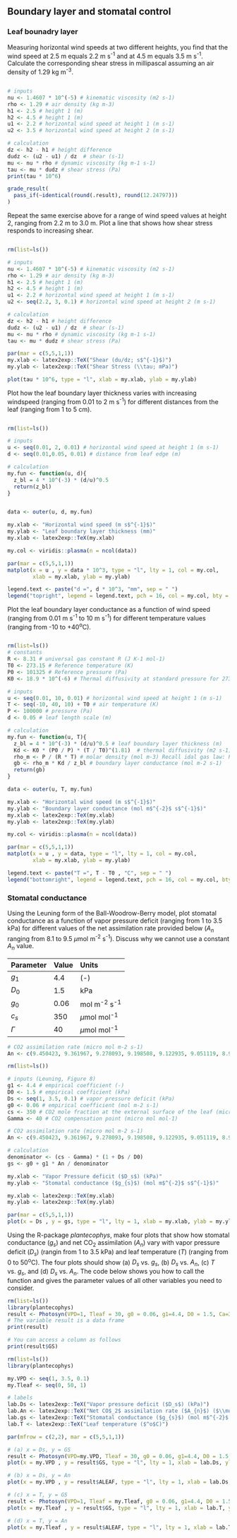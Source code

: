 ##  Boundary layer and stomatal control
### Leaf bounadry layer

Measuring horizontal wind speeds at two different heights, you find that the wind speed at 2.5 m equals 2.2 m s^-1^ and at 4.5 m equals 3.5 m s^-1^. Calculate the corresponding shear stress in millipascal assuming an air density of 1.29 kg m^-3^.

```r

```

```r
# inputs
nu <- 1.4607 * 10^(-5) # kinematic viscosity (m2 s-1)
rho <- 1.29 # air density (kg m-3)
h1 <- 2.5 # height 1 (m)
h2 <- 4.5 # height 1 (m)
u1 <- 2.2 # horizontal wind speed at height 1 (m s-1)
u2 <- 3.5 # horizontal wind speed at height 2 (m s-1)

# calculation
dz <- h2 - h1 # height difference
dudz <- (u2 - u1) / dz  # shear (s-1)
mu <- nu * rho # dynamic viscosity (kg m-1 s-1)
tau <- mu * dudz # shear stress (Pa) 
print(tau * 10^6)
```

```r
grade_result(
  pass_if(~identical(round(.result), round(12.24797)))
)

```


Repeat the same exercise above for a range of wind speed values at height 2, ranging from 2.2 m to 3.0 m. Plot a line that shows how shear stress responds to increasing shear.

```r

```

```r
rm(list=ls())

# inputs
nu <- 1.4607 * 10^(-5) # kinematic viscosity (m2 s-1)
rho <- 1.29 # air density (kg m-3)
h1 <- 2.5 # height 1 (m)
h2 <- 4.5 # height 1 (m)
u1 <- 2.2 # horizontal wind speed at height 1 (m s-1)
u2 <- seq(2.2, 3, 0.1) # horizontal wind speed at height 2 (m s-1)

# calculation
dz <- h2 - h1 # height difference
dudz <- (u2 - u1) / dz  # shear (s-1)
mu <- nu * rho # dynamic viscosity (kg m-1 s-1)
tau <- mu * dudz # shear stress (Pa) 

par(mar = c(5,5,1,1))
my.xlab <- latex2exp::TeX("Shear (du/dz; s$^{-1}$)")
my.ylab <- latex2exp::TeX("Shear Stress (\\tau; mPa)")

plot(tau * 10^6, type = "l", xlab = my.xlab, ylab = my.ylab)

```

Plot how the leaf boundary layer thickness varies with increasing windspeed (ranging from 0.01 to 2 m s^-1^) for different distances from the leaf (ranging from 1 to 5 cm).

```r

```

```r
rm(list=ls())

# inputs
u <- seq(0.01, 2, 0.01) # horizontal wind speed at height 1 (m s-1)
d <- seq(0.01,0.05, 0.01) # distance from leaf edge (m)

# calculation
my.fun <- function(u, d){
  z_bl = 4 * 10^(-3) * (d/u)^0.5
  return(z_bl)
}


data <- outer(u, d, my.fun)

my.xlab <- "Horizontal wind speed (m s$^{-1}$)"
my.ylab <- "Leaf boundary layer thickness (mm)"
my.xlab <- latex2exp::TeX(my.xlab)

my.col <- viridis::plasma(n = ncol(data))

par(mar = c(5,5,1,1))
matplot(x = u , y = data * 10^3, type = "l", lty = 1, col = my.col,
        xlab = my.xlab, ylab = my.ylab)

legend.text <- paste("d =", d * 10^3, "mm", sep = " ")
legend("topright", legend = legend.text, pch = 16, col = my.col, bty = "n")

```

Plot the leaf boundary layer conductance as a function of wind speed (ranging from 0.01 m s^-1^ to 10 m s^-1^) for different temperature values (ranging from -10 to +40^o^C).

```r

```

```r
rm(list=ls())
# constants
R <- 8.31 # universal gas constant R (J K-1 mol-1)
T0 <- 273.15 # Reference temperature (K)
P0 <- 101325 # Reference pressure (Pa)
K0 <- 18.9 * 10^(-6) # Thermal diffusivity at standard pressure for 273 K (m2 s-1)

# inputs
u <- seq(0.01, 10, 0.01) # horizontal wind speed at height 1 (m s-1)
T <- seq(-10, 40, 10) + T0 # air temperature (K)
P <- 100000 # pressure (Pa)
d <- 0.05 # leaf length scale (m)

# calculation
my.fun <- function(u, T){
  z_bl = 4 * 10^(-3) * (d/u)^0.5 # leaf boundary layer thickness (m)
  Kd <- K0 * (P0 / P) * (T / T0)^(1.81)  # thermal diffusivity (m2 s-1)
  rho_m <- P / (R * T) # molar density (mol m-3) Recall idal gas law: PV = nRT; n/V = P/(RT)
  gb <- rho_m * Kd / z_bl # boundary layer conductance (mol m-2 s-1)
  return(gb)
}

data <- outer(u, T, my.fun)

my.xlab <- "Horizontal wind speed (m s$^{-1}$)"
my.ylab <- "Boundary layer conductance (mol m$^{-2}$ s$^{-1}$)"
my.xlab <- latex2exp::TeX(my.xlab)
my.ylab <- latex2exp::TeX(my.ylab)

my.col <- viridis::plasma(n = ncol(data))

par(mar = c(5,5,1,1))
matplot(x = u , y = data, type = "l", lty = 1, col = my.col,
        xlab = my.xlab, ylab = my.ylab)

legend.text <- paste("T =", T - T0 , "C", sep = " ")
legend("bottomright", legend = legend.text, pch = 16, col = my.col, bty = "n")

```

### Stomatal conductance

Using the Leuning form of the Ball-Woodrow-Berry model, plot stomatal conductance as a function of vapor pressure deficit (ranging from 1 to 3.5 kPa) for different values of the net assimilation rate provided below ($A_n$ ranging from 8.1 to 9.5 $\mu$mol m^-2^ s^-1^). Discuss why we cannot use a constant $A_n$ value. 

| Parameter  | Value     | Units              |
|:-----------|:----------|:-------------------|
| $g_1$      | 4.4       |(-)                 |
| $D_0$      | 1.5       |kPa                 |
| $g_0$      | 0.06      |mol m^-2^ s^-1^     |
| $c_s$      | 350       |$\mu$mol mol^-1^    |
| $\Gamma$   | 40        |$\mu$mol mol^-1^    |

```r

# CO2 assimilation rate (micro mol m-2 s-1)
An <- c(9.450423, 9.361967, 9.278093, 9.198508, 9.122935, 9.051119, 8.982821, 8.917819, 8.855905, 8.796888, 8.740589, 8.686842, 8.635492, 8.586396, 8.539421, 8.494442, 8.451345, 8.410021, 8.370371, 8.332301, 8.295725, 8.260561, 8.226734, 8.194173, 8.162812, 8.132589)

```

```r
rm(list=ls())

# inputs (Leuning, Figure 8)
g1 <- 4.4 # empirical coefficient (-) 
D0 <- 1.5 # empirical coefficient (kPa)
Ds <- seq(1, 3.5, 0.1) # vapor pressure deficit (kPa) 
g0 <- 0.06 # empirical coefficient (mol m-2 s-1)
cs <- 350 # CO2 mole fraction at the external surface of the leaf (micro mol mol-1)
Gamma <- 40 # CO2 compensation point (micro mol mol-1)

# CO2 assimilation rate (micro mol m-2 s-1)
An <- c(9.450423, 9.361967, 9.278093, 9.198508, 9.122935, 9.051119, 8.982821, 8.917819, 8.855905, 8.796888, 8.740589, 8.686842, 8.635492, 8.586396, 8.539421, 8.494442, 8.451345, 8.410021, 8.370371, 8.332301, 8.295725, 8.260561, 8.226734, 8.194173, 8.162812, 8.132589)

# calculation
denominator <- (cs - Gamma) * (1 + Ds / D0)
gs <- g0 + g1 * An / denominator

my.xlab <- "Vapor Pressure deficit ($D_s$) (kPa)"
my.ylab <- "Stomatal conductance ($g_{s}$) (mol m$^{-2}$ s$^{-1}$)"

my.xlab <- latex2exp::TeX(my.xlab)
my.ylab <- latex2exp::TeX(my.ylab)

par(mar = c(5,5,1,1))
plot(x = Ds , y = gs, type = "l", lty = 1, xlab = my.xlab, ylab = my.ylab)

```

Using the R-package $plantecophys$, make four plots that show how stomatal conductance ($g_s$) and net CO~2~ assimilation ($A_n$) vary with vapor pressure deficit ($D_s$) (rangin from 1 to 3.5 kPa) and leaf temperature ($T$) (ranging from 0 to 50^o^C). The four plots should show (a) $D_s$ vs. $g_s$, (b) $D_s$ vs. $A_n$, (c) $T$ vs. $g_s$, and (d) $D_s$ vs. $A_n$. The code below shows you how to call the function and gives the parameter values of all other variables you need to consider.

```r

rm(list=ls())
library(plantecophys)
result <- Photosyn(VPD=1, Tleaf = 30, g0 = 0.06, g1=4.4, D0 = 1.5, Ca=350, GammaStar = 40, gsmodel = "BBLeuning")
# The variable result is a data frame
print(result)

# You can access a column as follows
print(result$GS)

```

```r
rm(list=ls())
library(plantecophys)

my.VPD <- seq(1, 3.5, 0.1)
my.Tleaf <- seq(0, 50, 1)

# labels
lab.Ds <- latex2exp::TeX("Vapor pressure deficit ($D_s$) (kPa)")
lab.An <- latex2exp::TeX("Net CO$_2$ assimilation rate ($A_{n}$) ($\\mu$mol m$^{-2}$ s$^{-1}$)")
lab.gs <- latex2exp::TeX("Stomatal conductance ($g_{s}$) (mol m$^{-2}$ s$^{-1}$)")
lab.T <- latex2exp::TeX("Leaf temperature ($^o$C)")

par(mfrow = c(2,2), mar = c(5,5,1,1))

# (a) x = Ds, y = GS
result <- Photosyn(VPD=my.VPD, Tleaf = 30, g0 = 0.06, g1=4.4, D0 = 1.5, Ca=350, GammaStar = 40, gsmodel = "BBLeuning")
plot(x = my.VPD , y = result$GS, type = "l", lty = 1, xlab = lab.Ds, ylab = lab.gs)

# (b) x = Ds, y = An
plot(x = my.VPD , y = result$ALEAF, type = "l", lty = 1, xlab = lab.Ds, ylab = lab.An)

# (c) x = T, y = GS
result <- Photosyn(VPD=1, Tleaf = my.Tleaf, g0 = 0.06, g1=4.4, D0 = 1.5, Ca=350, GammaStar = 40, gsmodel = "BBLeuning")
plot(x = my.Tleaf , y = result$GS, type = "l", lty = 1, xlab = lab.T, ylab = lab.gs)

# (d) x = T, y = An
plot(x = my.Tleaf , y = result$ALEAF, type = "l", lty = 1, xlab = lab.T, ylab = lab.An)

```


